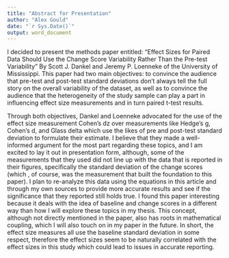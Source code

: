 ```yaml
---
title: "Abstract for Presentation"
author: "Alex Gould"
date: "`r Sys.Date()`"
output: word_document
---
```

\centering{Abstract for 3494 Presentation}

I decided to present the methods paper entitled: “Effect Sizes for Paired Data Should Use the Change Score Variability Rather Than the Pre-test Variability” By Scott J. Dankel and Jeremy P.  Loenneke of the University of Mississippi. This paper had two main objectives: to convince the audience that pre-test and post-test standard deviations don’t always tell the full story on the overall variability of the dataset,  as well as to convince the audience that the heterogeneity of the study sample can play a part in influencing effect size measurements and in turn paired t-test results.  

Through both objectives, Dankel and Loenneke advocated for the use of the effect size measurement Cohen’s dz over measurements like Hedge’s g, Cohen’s d, and Glass delta which use the likes of pre and post-test standard deviation to formulate their estimate. I believe that they made a well- informed argument for the most part regarding these topics, and I am excited to lay it out in presentation form, although, some of the measurements that they used did not line up with the data that is reported in their figures, specifically the standard deviation of the change scores (which , of course, was the measurement that built the foundation to this paper). I plan to re-analyze this data using the equations in this article and through my own sources to provide more accurate results and see if the significance that they reported still holds true.  I found this paper interesting because it deals with the idea of baseline and change scores in a different way than how I will explore these topics in my thesis. This concept, although not directly mentioned in the paper, also has roots in mathematical coupling, which I will also touch on in my paper in the future. In short, the effect size measures all use the baseline standard deviation in some respect, therefore the effect sizes seem to be naturally correlated with the effect sizes in this study which could lead to issues in accurate reporting.  